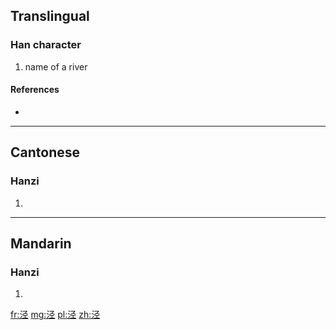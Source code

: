 {{also|涇}}
==Translingual==

===Han character===
{{Han char|rn=85|rad=水|as=05|sn=8|four=|canj=水弓人一 (ENOM)}}

# name of a river

====References====
* {{Han ref|kx=0619.121|hdz=31599.030|uh=6CFE|ud=27902}}

----

==Cantonese==

===Hanzi===
{{yue-hanzi|jyut=|y=ging1|tra=涇}}

# {{defn|lang=yue|sort=水05}}

----

==Mandarin==

===Hanzi===
{{cmn-hanzi|tra=涇|pin=[[jīng]] ([[jing1]]), [[pán]] ([[pan2]])|wg=ching<sup>1</sup>, p'an<sup>2</sup>}}

# {{defn|lang=cmn|sort=水05}}

[[fr:泾]]
[[mg:泾]]
[[pl:泾]]
[[zh:泾]]
